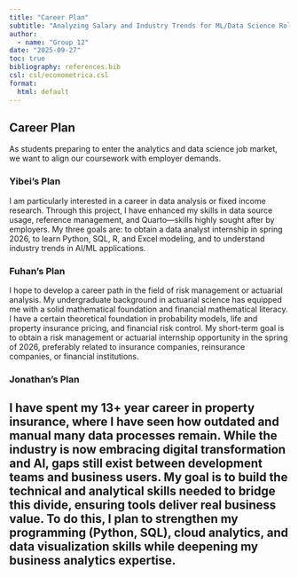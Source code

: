 ```yaml
---
title: "Career Plan"
subtitle: "Analyzing Salary and Industry Trends for ML/Data Science Roles"
author:
  - name: "Group 12"
date: "2025-09-27"
toc: true
bibliography: references.bib
csl: csl/econometrica.csl
format:
  html: default
---
```


## Career Plan

As students preparing to enter the analytics and data science job market, we want to align our coursework with employer demands.

### Yibei's Plan
I am particularly interested in a career in data analysis or fixed income research. Through this project, I have enhanced my skills in data source usage, reference management, and Quarto—skills highly sought after by employers. My three goals are: to obtain a data analyst internship in spring 2026, to learn Python, SQL, R, and Excel modeling, and to understand industry trends in AI/ML applications.

### Fuhan's Plan
I hope to develop a career path in the field of risk management or actuarial analysis. My undergraduate background in actuarial science has equipped me with a solid mathematical foundation and financial mathematical literacy. I have a certain theoretical foundation in probability models, life and property insurance pricing, and financial risk control. My short-term goal is to obtain a risk management or actuarial internship opportunity in the spring of 2026, preferably related to insurance companies, reinsurance companies, or financial institutions.

### Jonathan's Plan
I have spent my 13+ year career in property insurance, where I have seen how outdated and manual many data processes remain. While the industry is now embracing digital transformation and AI, gaps still exist between development teams and business users. My goal is to build the technical and analytical skills needed to bridge this divide, ensuring tools deliver real business value. To do this, I plan to strengthen my programming (Python, SQL), cloud analytics, and data visualization skills while deepening my business analytics expertise.
---



